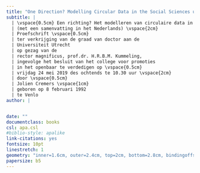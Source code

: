 ```yaml
--- 
title: "One Direction? Modelling Circular Data in the Social Sciences using the Embedding Approach"
subtitle: |
  | \vspace{0.5cm} Een richting? Het modelleren van circulaire data in de sociale wetenschappen met behulp van de inbedding methode
  | (met een samenvatting in het Nederlands) \vspace{2cm}
  | Proefschrift \vspace{0.5cm}
  | ter verkrijging van de graad van doctor aan de
  | Universiteit Utrecht 
  | op gezag van de
  | rector magnificus, prof.dr. H.R.B.M. Kummeling, 
  | ingevolge het besluit van het college voor promoties 
  | in het openbaar te verdedigen op \vspace{0.5cm}  
  | vrijdag 24 mei 2019 des ochtends te 10.30 uur \vspace{2cm} 
  | door \vspace{0.5cm} 
  | Jolien Cremers \vspace{1cm}
  | geboren op 8 februari 1992
  | te Venlo
author: |


date: ""
documentclass: books
csl: apa.csl
#biblio-style: apalike
link-citations: yes
fontsize: 10pt
linestretch: 1
geometry: "inner=1.6cm, outer=2.4cm, top=2cm, bottom=2.8cm, bindingoffset = 1cm"
papersize: b5
---
```


